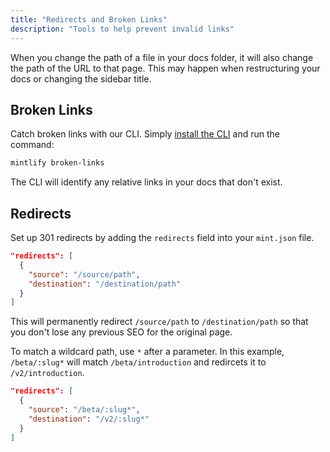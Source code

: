 ```yaml
---
title: "Redirects and Broken Links"
description: "Tools to help prevent invalid links"
---
```


When you change the path of a file in your docs folder, it will also change the path of the URL to that page. This may happen when restructuring your docs or changing the sidebar title.

## Broken Links

Catch broken links with our CLI. Simply [install the CLI](/development) and run the command:

```bash
mintlify broken-links
```

The CLI will identify any relative links in your docs that don't exist.

## Redirects

Set up 301 redirects by adding the `redirects` field into your `mint.json` file.

```json
"redirects": [
  {
    "source": "/source/path",
    "destination": "/destination/path"
  }
]
```

This will permanently redirect `/source/path` to `/destination/path` so that you don't lose any previous SEO for the original page.

To match a wildcard path, use `*` after a parameter. In this example, `/beta/:slug*` will match `/beta/introduction` and redircets it to `/v2/introduction`.

```json
"redirects": [
  {
    "source": "/beta/:slug*",
    "destination": "/v2/:slug*"
  }
]
```
